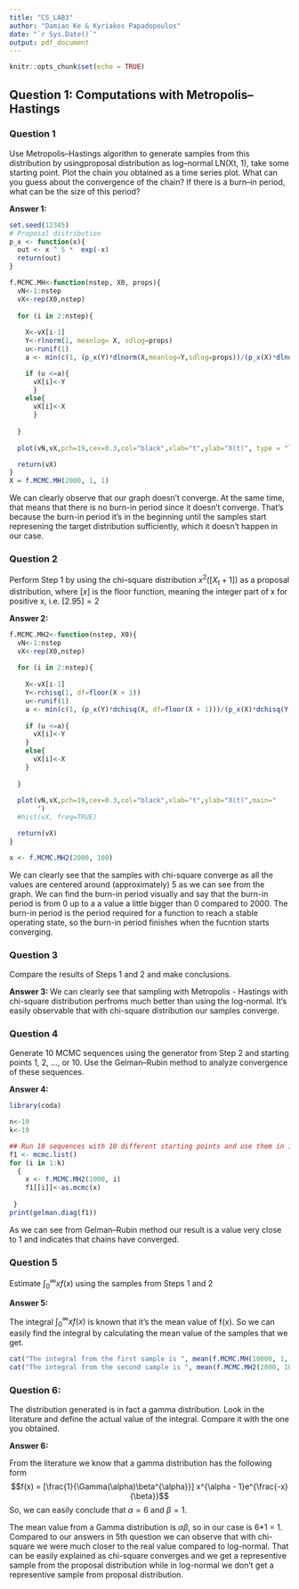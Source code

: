 ```yaml
---
title: "CS_LAB3"
author: "Damian Ke & Kyriakos Papadopoulos"
date: "`r Sys.Date()`"
output: pdf_document
---
```


```r
knitr::opts_chunk$set(echo = TRUE)
```

## Question 1: Computations with Metropolis–Hastings

### Question 1 

Use Metropolis–Hastings algorithm to generate samples from this distribution by usingproposal distribution as log–normal LN(Xt, 1), take some starting point. Plot the chain you obtained as a time series plot. What can you guess about the convergence of the chain? If there is a burn–in period, what can be the size of this period?

**Answer 1: **

```r
set.seed(12345)
# Proposal distribution
p_x <- function(x){
  out <- x ^ 5 *  exp(-x)
  return(out)
}
```

```r
f.MCMC.MH<-function(nstep, X0, props){
  vN<-1:nstep
  vX<-rep(X0,nstep)
  
  for (i in 2:nstep){
    
    X<-vX[i-1]
    Y<-rlnorm(1, meanlog= X, sdlog=props)
    u<-runif(1)
    a <- min(c(1, (p_x(Y)*dlnorm(X,meanlog=Y,sdlog=props))/(p_x(X)*dlnorm(Y,meanlog= X,sdlog=props))))

    if (u <=a){
      vX[i]<-Y
      }
    else{
      vX[i]<-X
      }    
  
  }
   
  plot(vN,vX,pch=19,cex=0.3,col="black",xlab="t",ylab="X(t)", type = "l")

  return(vX)
}
X = f.MCMC.MH(2000, 1, 1)
```

We can clearly observe that our graph doesn't converge. At the same time, that means that there is no burn-in period since it doesn't converge. That's because the burn-in period it's in the beginning until the samples start represening the target distribution sufficiently, which it doesn't happen in our case.

### Question 2

Perform Step 1 by using the chi–square distribution $x^{2}([X_t + 1])$ as a proposal distribution, where $[x]$ is the floor function, meaning the integer part of x for positive x, i.e. $[2.95] = 2$

**Answer 2: **

```r
f.MCMC.MH2<-function(nstep, X0){
  vN<-1:nstep
  vX<-rep(X0,nstep)
  
  for (i in 2:nstep){
    
    X<-vX[i-1]
    Y<-rchisq(1, df=floor(X + 1))
    u<-runif(1)
    a <- min(c(1, (p_x(Y)*dchisq(X, df=floor(X + 1)))/(p_x(X)*dchisq(Y, df=floor(Y + 1)))))
    
    if (u <=a){
      vX[i]<-Y
    }
    else{
      vX[i]<-X
    }    
    
  }
   
  plot(vN,vX,pch=19,cex=0.3,col="black",xlab="t",ylab="X(t)",main="
       ")
  #hist(vX, freq=TRUE)

  return(vX)
}

x <- f.MCMC.MH2(2000, 100)
```
We can clearly see that the samples with chi-square converge as all the values are centered around (approximately) 5 as we can see from the graph. We can find the burn-in period visually and say that the burn-in period is from 0 up to a a value a little bigger than 0 compared to 2000. The burn-in period is the period required for a function to reach a stable operating state, so the burn-in period finishes when the fucntion starts converging. 

### Question 3 

Compare the results of Steps 1 and 2 and make conclusions.


**Answer 3: ** We can clearly see that sampling with Metropolis - Hastings with chi-square distribution perfroms much better than using the log-normal. It's easily observable that with chi-square distribution our samples converge.


### Question 4

Generate 10 MCMC sequences using the generator from Step 2 and starting points 1, 2, ..., or 10. Use the Gelman–Rubin method to analyze convergence of these sequences. 

**Answer 4: **
```r
library(coda)

n<-10
k<-10

## Run 10 sequences with 10 different starting points and use them in if
f1 <- mcmc.list()
for (i in 1:k)
  { 
    x <- f.MCMC.MH2(1000, i)
    f1[[i]]<-as.mcmc(x)
    
 }
print(gelman.diag(f1))
```
As we can see from Gelman–Rubin method our result is a value very close to 1 and indicates that chains have converged.

### Question 5

Estimate $\int_{0}^{\infty}xf(x)$ using the samples from Steps 1 and 2


**Answer 5: **

The integral $\int_{0}^{\infty}xf(x)$ is known that it's the mean value of f(x). So we can easily find the integral by calculating the mean value of the samples that we get.

```r
cat("The integral from the first sample is ", mean(f.MCMC.MH(10000, 1, 1)), "\n")
cat("The integral from the second sample is ", mean(f.MCMC.MH2(2000, 100)))
```

### Question 6:

The distribution generated is in fact a gamma distribution. Look in the literature and define the actual value of the integral. Compare it with the one you obtained.

**Answer 6: **

From the literature we know that a gamma distribution has the following form $$f(x) = [\frac{1}{\Gamma(\alpha)\beta^{\alpha}}] x^{\alpha - 1}e^{\frac{-x}{\beta}}$$ So, we can easily conclude that $\alpha=6$ and $\beta=1$. 

The mean value from a Gamma distribution is $\alpha\beta$, so in our case is 6*1 = 1. Compared to our answers in 5th question we can observe that with chi-square we were much closer to the real value compared to log-normal. That can be easily explained as chi-square converges and we get a representive sample from the proposal distribution while in log-normal we don't get a representive sample from proposal distribution.
